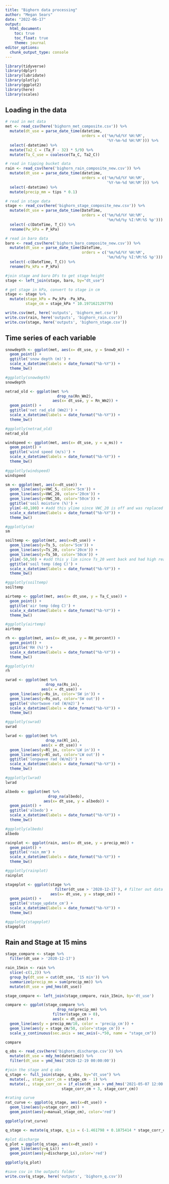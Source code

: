 ```yaml
---
title: "Bighorn data processing"
author: "Megan Sears"
date: "2022-06-17"
output:
  html_document:
    toc: true
    toc_float: true
    theme: journal
editor_options: 
  chunk_output_type: console
---
```


```r
library(tidyverse)
library(dplyr)
library(lubridate)
library(plotly)
library(ggplot2)
library(here)
library(scales)
```

## Loading in the data

```r
# read in met data
met <- read_csv(here('bighorn_met_composite.csv')) %>%
  mutate(dt_use = parse_date_time(datetime, 
                                  orders = c('%m/%d/%Y %H:%M',
                                             '%Y-%m-%d %H:%M'))) %>%
  select(-datetime) %>%
  mutate(Ta2_C = (Ta_F - 32) * 5/9) %>%
  mutate(Ta_C_use = coalesce(Ta_C, Ta2_C))

# read in tipping bucket data
rain <- read_csv(here('bighorn_rain_composite_new.csv')) %>%
  mutate(dt_use = parse_date_time(datetime, 
                                  orders = c('%m/%d/%Y %H:%M',
                                             '%Y-%m-%d %H:%M'))) %>%
  select(-datetime) %>%
  mutate(precip_mm = tips * 0.1)

# read in stage data
stage <- read_csv(here('bighorn_stage_composite_new.csv')) %>%
  mutate(dt_use = parse_date_time(DateTime, 
                                  orders = c('%m/%d/%Y %H:%M',
                                             '%m/%d/%y %I:%M:%S %p'))) %>%
  select(-c(DateTime, T_C)) %>%
  rename(Pw_kPa = P_kPa)

# read in baro data
baro <- read_csv(here('bighorn_baro_composite_new.csv')) %>%
  mutate(dt_use = parse_date_time(DateTime, 
                                  orders = c('%m/%d/%Y %H:%M',
                                             '%m/%d/%y %I:%M:%S %p'))) %>%
  select(-c(DateTime, T_C)) %>%
  rename(Pa_kPa = P_kPa)

#join stage and baro DFs to get stage height
stage <- left_join(stage, baro, by="dt_use")

# get stage in kPa, convert to stage in cm
stage <- stage %>%
  mutate(stage_kPa = Pw_kPa -Pa_kPa,
         stage_cm = stage_kPa * 10.197162129779)

write.csv(met, here('outputs', 'bighorn_met.csv'))
write.csv(rain, here('outputs', 'bighorn_rain.csv'))
write.csv(stage, here('outputs', 'bighorn_stage.csv'))

```

## Time series of each variable

```r
snowdepth <- ggplot(met, aes(x= dt_use, y = SnowD_m)) + 
  geom_point() +
  ggtitle('snow depth (m)') +
  scale_x_datetime(labels = date_format("%b-%Y")) +
  theme_bw()

#ggplotly(snowdepth)
snowdepth

netrad_old <- ggplot(met %>%
                       drop_na(Rn_Wm2),
                     aes(x= dt_use, y = Rn_Wm2)) + 
  geom_point() +
  ggtitle('net rad_old (Wm2)') +
  scale_x_datetime(labels = date_format("%b-%Y")) +
  theme_bw()

#ggplotly(netrad_old)
netrad_old

windspeed <- ggplot(met, aes(x= dt_use, y = u_ms)) + 
  geom_point() +
  ggtitle('wind speed (m/s)') +
  scale_x_datetime(labels = date_format("%b-%Y")) +
  theme_bw()
 
#ggplotly(windspeed)
windspeed

sm <- ggplot(met, aes(x=dt_use)) +
  geom_line(aes(y=VWC_5, color='5cm')) +
  geom_line(aes(y=VWC_20, color='20cm')) +
  geom_line(aes(y=VWC_50, color='50cm')) +
  ggtitle('soil moisture (%)') +
  ylim(-40,100) + #add this ylime since VWC_20 is off and was replaced in May
  scale_x_datetime(labels = date_format("%b-%Y")) +
  theme_bw()

#ggplotly(sm)
sm

soiltemp <- ggplot(met, aes(x=dt_use)) +
  geom_line(aes(y=Ts_5, color='5cm')) +
  geom_line(aes(y=Ts_20, color='20cm')) +
  geom_line(aes(y=Ts_50, color='50cm')) +
  ylim(-50,50) + #add this y lim since Ts_20 went back and had high readings 
  ggtitle('soil temp (deg C)') +
  scale_x_datetime(labels = date_format("%b-%Y")) +
  theme_bw()

#ggplotly(soiltemp)
soiltemp

airtemp <- ggplot(met, aes(x= dt_use, y = Ta_C_use)) + 
  geom_point() +
  ggtitle('air temp (deg C)') +
  scale_x_datetime(labels = date_format("%b-%Y")) +
  theme_bw()

#ggplotly(airtemp)
airtemp

rh <- ggplot(met, aes(x= dt_use, y = RH_percent)) + 
  geom_point() +
  ggtitle('RH (%)') +
  scale_x_datetime(labels = date_format("%b-%Y")) +
  theme_bw()

#ggplotly(rh)
rh

swrad <- ggplot(met %>% 
                  drop_na(Rs_in),
                aes(x = dt_use)) +
  geom_line(aes(y=Rs_in, color='SW in')) +
  geom_line(aes(y=Rs_out, color='SW out')) + 
  ggtitle('shortwave rad (W/m2)') +
  scale_x_datetime(labels = date_format("%b-%Y")) +
  theme_bw()

#ggplotly(swrad)
swrad

lwrad <- ggplot(met %>% 
                  drop_na(Rl_in),
                aes(x = dt_use)) +
  geom_line(aes(y=Rl_in, color='LW in')) +
  geom_line(aes(y=Rl_out, color='LW out')) + 
  ggtitle('longwave rad (W/m2)') +
  scale_x_datetime(labels = date_format("%b-%Y")) +
  theme_bw()

#ggplotly(lwrad)
lwrad

albedo <- ggplot(met %>% 
                   drop_na(albedo),
                 aes(x= dt_use, y = albedo)) + 
  geom_point() +
  ggtitle('albedo') +
  scale_x_datetime(labels = date_format("%b-%Y")) +
  theme_bw()

#ggplotly(albedo)
albedo

rainplot <- ggplot(rain, aes(x= dt_use, y = precip_mm)) + 
  geom_point() +
  ggtitle('rain_mm') +
  scale_x_datetime(labels = date_format("%b-%Y")) +
  theme_bw()

#ggplotly(rainplot)
rainplot

stageplot <- ggplot(stage %>%
                      filter(dt_use > '2020-12-17'), # filter out data before newest install
                    aes(x= dt_use, y = stage_cm)) + 
  geom_point() +
  ggtitle('stage_update_cm') +
  scale_x_datetime(labels = date_format("%b-%Y")) +
  theme_bw()

#ggplotly(stageplot)
stageplot

```

## Rain and Stage at 15 mins

```r

stage_compare <- stage %>%
  filter(dt_use > '2020-12-17')

rain_15min <- rain %>%
  slice(-c(1,2)) %>%
  group_by(dt_use = cut(dt_use, '15 min')) %>%
  summarize(precip_mm = sum(precip_mm)) %>%
  mutate(dt_use = ymd_hms(dt_use))

stage_compare <- left_join(stage_compare, rain_15min, by='dt_use')

compare <- ggplot(stage_compare %>%
                       drop_na(precip_mm) %>% 
                     filter(stage_cm > 0),
                     aes(x = dt_use)) +
  geom_line(aes(y = precip_mm/10, color = 'precip_cm')) + 
  geom_line(aes(y = stage_cm/50, color='stage_cm')) +
  scale_y_continuous(sec.axis = sec_axis(~.*50, name = "stage_cm"))

compare

```

```r
q_obs <- read_csv(here('bighorn_discharge.csv')) %>%
  mutate(dt_use = mdy_hm(datetime)) %>%
  filter(dt_use = ymd_hms('2020-12-19 00:00:00'))

#join the stage and q obs
q_stage <- full_join(stage, q_obs, by="dt_use") %>%
  mutate(., stage_corr_cm = stage_cm - 1) %>%
  mutate(., stage_corr_cm = if_else(dt_use > ymd_hms('2021-05-07 12:00:00'),
                         stage_corr_cm + 3, stage_corr_cm))

#rating curve
rat_curve <- ggplot(q_stage, aes(x=dt_use)) +
  geom_line(aes(y=stage_corr_cm)) +
  geom_point(aes(y=manual_stage_cm), color='red')

ggplotly(rat_curve)

q_stage <- mutate(q_stage, q_Ls = (-1.461798 + 0.1875414 * stage_corr_cm)^2)

#plot discharge
q_plot = ggplot(q_stage, aes(x=dt_use)) +
  geom_line(aes(y=q_Ls)) +
  geom_point(aes(y=discharge_Ls),color='red')

ggplotly(q_plot)

#save csv in the outputs folder
write.csv(q_stage, here('outputs', 'bighorn_q.csv'))

```

